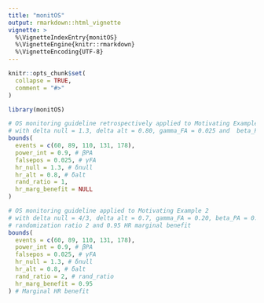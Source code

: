 ```yaml
---
title: "monitOS"
output: rmarkdown::html_vignette
vignette: >
  %\VignetteIndexEntry{monitOS}
  %\VignetteEngine{knitr::rmarkdown}
  %\VignetteEncoding{UTF-8}
---
```


```r
knitr::opts_chunk$set(
  collapse = TRUE,
  comment = "#>"
)
```

```r
library(monitOS)
```

```r
# OS monitoring guideline retrospectively applied to Motivating Example 1
# with delta null = 1.3, delta alt = 0.80, gamma_FA = 0.025 and  beta_PA = 0.10.
bounds(
  events = c(60, 89, 110, 131, 178),
  power_int = 0.9, # βPA
  falsepos = 0.025, # γFA
  hr_null = 1.3, # δnull
  hr_alt = 0.8, # δalt
  rand_ratio = 1,
  hr_marg_benefit = NULL
)
```

```r
# OS monitoring guideline applied to Motivating Example 2
# with delta null = 4/3, delta alt = 0.7, gamma_FA = 0.20, beta_PA = 0.1,
# randomization ratio 2 and 0.95 HR marginal benefit
bounds(
  events = c(60, 89, 110, 131, 178),
  power_int = 0.9, # βPA
  falsepos = 0.025, # γFA
  hr_null = 1.3, # δnull
  hr_alt = 0.8, # δalt
  rand_ratio = 2, # rand_ratio
  hr_marg_benefit = 0.95
) # Marginal HR benefit
```
